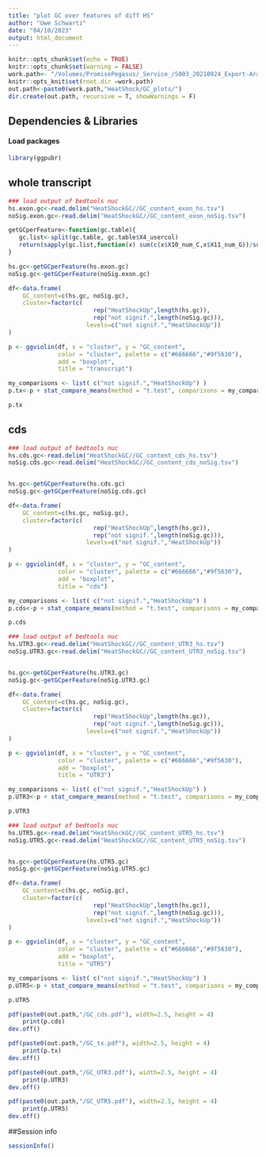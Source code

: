 ```yaml
---
title: "plot GC over features of diff HS"
author: "Uwe Schwartz"
date: "04/10/2023"
output: html_document
---
```


```r
knitr::opts_chunk$set(echo = TRUE)
knitr::opts_chunk$set(warning = FALSE)
work.path<- "/Volumes/PromisePegasus/_Service_/S003_20210924_Export-AraThal/221130_pool_FC1_FC2/final2_GC_and_length/"
knitr::opts_knit$set(root.dir =work.path)
out.path<-paste0(work.path,"HeatShock/GC_plots/")
dir.create(out.path, recursive = T, showWarnings = F)
```


## Dependencies & Libraries

#### Load packages
```r
library(ggpubr)
```
## whole transcript
```r
### load output of bedtools nuc
hs.exon.gc<-read.delim("HeatShockGC//GC_content_exon_hs.tsv")
noSig.exon.gc<-read.delim("HeatShockGC//GC_content_exon_noSig.tsv")

getGCperFeature<-function(gc.table){
   gc.list<-split(gc.table, gc.table$X4_usercol)
   return(sapply(gc.list,function(x) sum(c(x$X10_num_C,x$X11_num_G))/sum(x$X15_seq_len))) 
}

hs.gc<-getGCperFeature(hs.exon.gc)
noSig.gc<-getGCperFeature(noSig.exon.gc)

df<-data.frame(
    GC_content=c(hs.gc, noSig.gc),
    cluster=factor(c(
                        rep("HeatShockUp",length(hs.gc)),
                        rep("not signif.",length(noSig.gc))),
                      levels=c("not signif.","HeatShockUp"))
)

p <- ggviolin(df, x = "cluster", y = "GC_content",
              color = "cluster", palette = c("#666666","#9f5630"),
              add = "boxplot",
              title = "transcript")

my_comparisons <- list( c("not signif.","HeatShockUp") )
p.tx<-p + stat_compare_means(method = "t.test", comparisons = my_comparisons)

p.tx
```

## cds
```r
### load output of bedtools nuc
hs.cds.gc<-read.delim("HeatShockGC//GC_content_cds_hs.tsv")
noSig.cds.gc<-read.delim("HeatShockGC//GC_content_cds_noSig.tsv")


hs.gc<-getGCperFeature(hs.cds.gc)
noSig.gc<-getGCperFeature(noSig.cds.gc)

df<-data.frame(
    GC_content=c(hs.gc, noSig.gc),
    cluster=factor(c(
                        rep("HeatShockUp",length(hs.gc)),
                        rep("not signif.",length(noSig.gc))),
                      levels=c("not signif.","HeatShockUp"))
)

p <- ggviolin(df, x = "cluster", y = "GC_content",
              color = "cluster", palette = c("#666666","#9f5630"),
              add = "boxplot",
              title = "cds")

my_comparisons <- list( c("not signif.","HeatShockUp") )
p.cds<-p + stat_compare_means(method = "t.test", comparisons = my_comparisons)

p.cds
```

```r
### load output of bedtools nuc
hs.UTR3.gc<-read.delim("HeatShockGC//GC_content_UTR3_hs.tsv")
noSig.UTR3.gc<-read.delim("HeatShockGC//GC_content_UTR3_noSig.tsv")


hs.gc<-getGCperFeature(hs.UTR3.gc)
noSig.gc<-getGCperFeature(noSig.UTR3.gc)

df<-data.frame(
    GC_content=c(hs.gc, noSig.gc),
    cluster=factor(c(
                        rep("HeatShockUp",length(hs.gc)),
                        rep("not signif.",length(noSig.gc))),
                      levels=c("not signif.","HeatShockUp"))
)

p <- ggviolin(df, x = "cluster", y = "GC_content",
              color = "cluster", palette = c("#666666","#9f5630"),
              add = "boxplot",
              title = "UTR3")

my_comparisons <- list( c("not signif.","HeatShockUp") )
p.UTR3<-p + stat_compare_means(method = "t.test", comparisons = my_comparisons)

p.UTR3
```

```r
### load output of bedtools nuc
hs.UTR5.gc<-read.delim("HeatShockGC//GC_content_UTR5_hs.tsv")
noSig.UTR5.gc<-read.delim("HeatShockGC//GC_content_UTR5_noSig.tsv")


hs.gc<-getGCperFeature(hs.UTR5.gc)
noSig.gc<-getGCperFeature(noSig.UTR5.gc)

df<-data.frame(
    GC_content=c(hs.gc, noSig.gc),
    cluster=factor(c(
                        rep("HeatShockUp",length(hs.gc)),
                        rep("not signif.",length(noSig.gc))),
                      levels=c("not signif.","HeatShockUp"))
)

p <- ggviolin(df, x = "cluster", y = "GC_content",
              color = "cluster", palette = c("#666666","#9f5630"),
              add = "boxplot",
              title = "UTR5")

my_comparisons <- list( c("not signif.","HeatShockUp") )
p.UTR5<-p + stat_compare_means(method = "t.test", comparisons = my_comparisons)

p.UTR5
```


```r
pdf(paste0(out.path,"/GC_cds.pdf"), width=2.5, height = 4)
    print(p.cds)
dev.off()

pdf(paste0(out.path,"/GC_tx.pdf"), width=2.5, height = 4)
    print(p.tx)
dev.off()

pdf(paste0(out.path,"/GC_UTR3.pdf"), width=2.5, height = 4)
    print(p.UTR3)
dev.off()

pdf(paste0(out.path,"/GC_UTR5.pdf"), width=2.5, height = 4)
    print(p.UTR5)
dev.off()
```



##Session info
```r
sessionInfo()


```